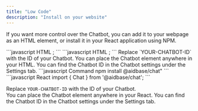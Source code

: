 ```yaml
---
title: "Low Code"
description: "Install on your website"
---
```

If you want more control over the Chatbot, you can add it to your webpage as an HTML element, or install it in your React application using NPM.

<Tabs>
  <Tab title="HTML" >
    <Steps>
  <Step title="In the head section">
    ```javascript HTML
<script async type="text/javascript" src="https://client.aidbase.ai/chat.ab.js"></script>;
```
  </Step>
  <Step title="In the body section">
    ```javascript HTML
<ab-chat chatbotID="YOUR-CHATBOT-ID"></ab-chat>;
```
Replace `YOUR-CHATBOT-ID` with the ID of your Chatbot.  
You can place the Chatbot element anywhere in your HTML.
<Tip>You can find the Chatbot ID in the Chatbot settings under the Settings tab.</Tip>
  </Step>
</Steps>
  </Tab>


  <Tab title="React" icon="pickaxe">
    <Steps>
  <Step title="Install the chat package">
    ```javascript Command
npm install @aidbase/chat"
```
  </Step>
  <Step title="Use the chat component">
    ```javascript React
import { Chat } from '@aidbase/chat';
 
<Chat chatbotID="YOUR-CHATBOT-ID" />
```

Replace `YOUR-CHATBOT-ID` with the ID of your Chatbot.  
You can place the Chatbot element anywhere in your React.
<Tip>You can find the Chatbot ID in the Chatbot settings under the Settings tab.</Tip>
  </Step>
</Steps>
  </Tab>
  
</Tabs>